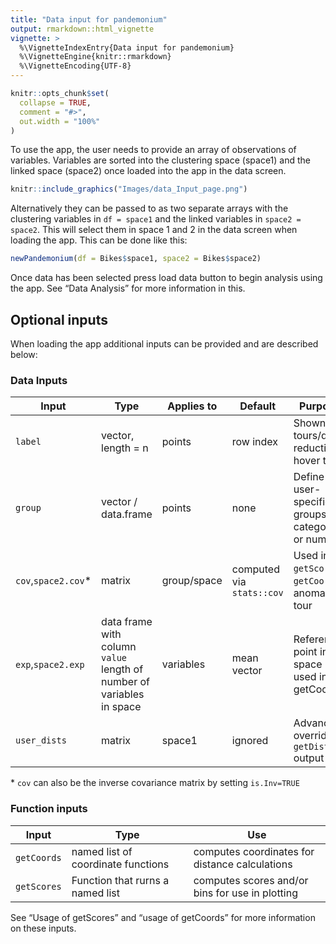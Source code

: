 ```yaml
---
title: "Data input for pandemonium"
output: rmarkdown::html_vignette
vignette: >
  %\VignetteIndexEntry{Data input for pandemonium}
  %\VignetteEngine{knitr::rmarkdown}
  %\VignetteEncoding{UTF-8}
---
```


```r
knitr::opts_chunk$set(
  collapse = TRUE,
  comment = "#>",
  out.width = "100%"
)
```

To use the app, the user needs to provide an array of observations of variables. Variables are sorted into the clustering space (space1) and the linked space (space2) once loaded into the app in the data screen.

```r
knitr::include_graphics("Images/data_Input_page.png")
```

Alternatively they can be passed to as two separate arrays with the clustering variables in `df = space1` and the linked variables in `space2 = space2`. This will select them in space 1 and 2 in the data screen when loading the app. This can be done like this:
```r
newPandemonium(df = Bikes$space1, space2 = Bikes$space2)
```

Once data has been selected press load data button to begin analysis using the app. See "Data Analysis" for more information in this.


## Optional inputs
When loading the app additional inputs can be provided and are described below:

### Data Inputs
| Input      | Type       | Applies to | Default | Purpose     |
|------------|------------|------------|---------|-------------|
| `label`            | vector, length = n  | points     | row index | Shown in tours/dim. reduction hover text |
| `group`            | vector / data.frame | points     | none    | Define user-specified groups; categorical or numeric |
| `cov`,`space2.cov`*| matrix              | group/space | computed via `stats::cov` | Used in `getScores`, `getCoords`, anomaly tour |
| `exp`,`space2.exp` | data frame with column `value` length of number of variables in space| variables | mean vector | Reference point in space used in getCoords |
| `user_dists`       | matrix              | space1     | ignored | Advanced: overrides `getDists` output |

\* `cov` can also be the inverse covariance matrix by setting `is.Inv=TRUE`

### Function inputs

| Input  | Type |  Use |
|---|--------|---------|
|`getCoords`| named list of coordinate functions | computes coordinates for distance calculations|
|`getScores`| Function that rurns a named list   | computes scores and/or bins for use in plotting|

See "Usage of getScores" and "usage of getCoords" for more information on these inputs.
